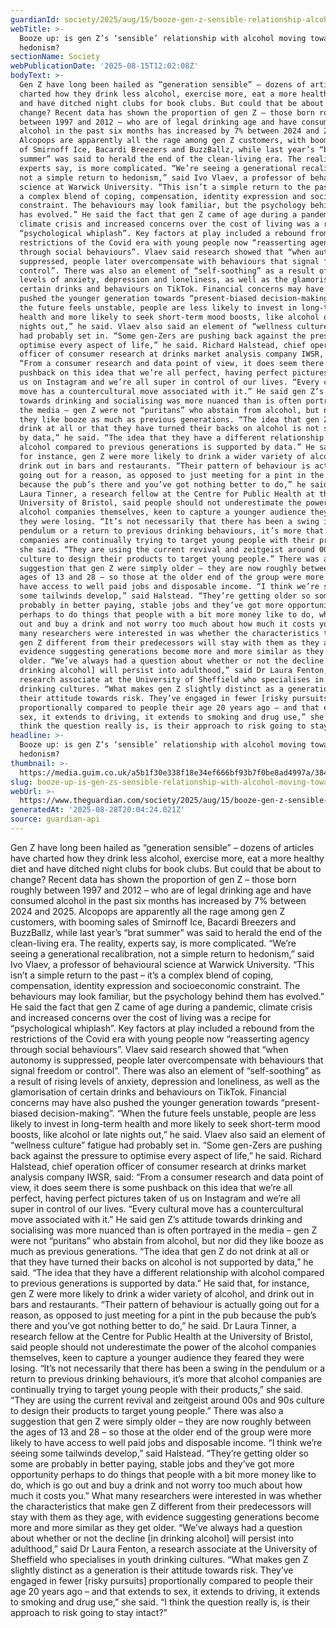 ```yaml
---
guardianId: society/2025/aug/15/booze-gen-z-sensible-relationship-alcohol-hedonism
webTitle: >-
  Booze up: is gen Z’s ‘sensible’ relationship with alcohol moving towards
  hedonism?
sectionName: Society
webPublicationDate: '2025-08-15T12:02:08Z'
bodyText: >-
  Gen Z have long been hailed as “generation sensible” – dozens of articles have
  charted how they drink less alcohol, exercise more, eat a more healthy diet
  and have ditched night clubs for book clubs. But could that be about to
  change? Recent data has shown the proportion of gen Z – those born roughly
  between 1997 and 2012 – who are of legal drinking age and have consumed
  alcohol in the past six months has increased by 7% between 2024 and 2025.
  Alcopops are apparently all the rage among gen Z customers, with booming sales
  of Smirnoff Ice, Bacardi Breezers and BuzzBallz, while last year’s “brat
  summer” was said to herald the end of the clean-living era. The reality,
  experts say, is more complicated. “We’re seeing a generational recalibration,
  not a simple return to hedonism,” said Ivo Vlaev, a professor of behavioural
  science at Warwick University. “This isn’t a simple return to the past – it’s
  a complex blend of coping, compensation, identity expression and socioeconomic
  constraint. The behaviours may look familiar, but the psychology behind them
  has evolved.” He said the fact that gen Z came of age during a pandemic,
  climate crisis and increased concerns over the cost of living was a recipe for
  “psychological whiplash”. Key factors at play included a rebound from the
  restrictions of the Covid era with young people now “reasserting agency
  through social behaviours”. Vlaev said research showed that “when autonomy is
  suppressed, people later overcompensate with behaviours that signal freedom or
  control”. There was also an element of “self-soothing” as a result of rising
  levels of anxiety, depression and loneliness, as well as the glamorisation of
  certain drinks and behaviours on TikTok. Financial concerns may have also
  pushed the younger generation towards “present-biased decision-making”. “When
  the future feels unstable, people are less likely to invest in long-term
  health and more likely to seek short-term mood boosts, like alcohol or late
  nights out,” he said. Vlaev also said an element of “wellness culture” fatigue
  had probably set in. “Some gen-Zers are pushing back against the pressure to
  optimise every aspect of life,” he said. Richard Halstead, chief operation
  officer of consumer research at drinks market analysis company IWSR, said:
  “From a consumer research and data point of view, it does seem there is some
  pushback on this idea that we’re all perfect, having perfect pictures taken of
  us on Instagram and we’re all super in control of our lives. “Every cultural
  move has a countercultural move associated with it.” He said gen Z’s attitude
  towards drinking and socialising was more nuanced than is often portrayed in
  the media – gen Z were not “puritans” who abstain from alcohol, but nor did
  they like booze as much as previous generations. “The idea that gen Z do not
  drink at all or that they have turned their backs on alcohol is not supported
  by data,” he said. “The idea that they have a different relationship with
  alcohol compared to previous generations is supported by data.” He said that,
  for instance, gen Z were more likely to drink a wider variety of alcohol, and
  drink out in bars and restaurants. “Their pattern of behaviour is actually
  going out for a reason, as opposed to just meeting for a pint in the pub
  because the pub’s there and you’ve got nothing better to do,” he said. Dr
  Laura Tinner, a research fellow at the Centre for Public Health at the
  University of Bristol, said people should not underestimate the power of the
  alcohol companies themselves, keen to capture a younger audience they feared
  they were losing. “It’s not necessarily that there has been a swing in the
  pendulum or a return to previous drinking behaviours, it’s more that alcohol
  companies are continually trying to target young people with their products,”
  she said. “They are using the current revival and zeitgeist around 00s and 90s
  culture to design their products to target young people.” There was also a
  suggestion that gen Z were simply older – they are now roughly between the
  ages of 13 and 28 – so those at the older end of the group were more likely to
  have access to well paid jobs and disposable income. “I think we’re seeing
  some tailwinds develop,” said Halstead. “They’re getting older so some are
  probably in better paying, stable jobs and they’ve got more opportunity
  perhaps to do things that people with a bit more money like to do, which is go
  out and buy a drink and not worry too much about how much it costs you.” What
  many researchers were interested in was whether the characteristics that make
  gen Z different from their predecessors will stay with them as they age, with
  evidence suggesting generations become more and more similar as they get
  older. “We’ve always had a question about whether or not the decline [in
  drinking alcohol] will persist into adulthood,” said Dr Laura Fenton, a
  research associate at the University of Sheffield who specialises in youth
  drinking cultures. “What makes gen Z slightly distinct as a generation is
  their attitude towards risk. They’ve engaged in fewer [risky pursuits]
  proportionally compared to people their age 20 years ago – and that extends to
  sex, it extends to driving, it extends to smoking and drug use,” she said. “I
  think the question really is, is their approach to risk going to stay intact?”
headline: >-
  Booze up: is gen Z’s ‘sensible’ relationship with alcohol moving towards
  hedonism?
thumbnail: >-
  https://media.guim.co.uk/a5b1f30e338f18e34ef666bf93b7f0be8ad4997a/384_0_4796_3840/500.jpg
slug: booze-up-is-gen-zs-sensible-relationship-with-alcohol-moving-towards-hedonism
webUrl: >-
  https://www.theguardian.com/society/2025/aug/15/booze-gen-z-sensible-relationship-alcohol-hedonism
generatedAt: '2025-08-28T20:04:24.021Z'
source: guardian-api
---
```

Gen Z have long been hailed as “generation sensible” – dozens of articles have charted how they drink less alcohol, exercise more, eat a more healthy diet and have ditched night clubs for book clubs. But could that be about to change? Recent data has shown the proportion of gen Z – those born roughly between 1997 and 2012 – who are of legal drinking age and have consumed alcohol in the past six months has increased by 7% between 2024 and 2025. Alcopops are apparently all the rage among gen Z customers, with booming sales of Smirnoff Ice, Bacardi Breezers and BuzzBallz, while last year’s “brat summer” was said to herald the end of the clean-living era. The reality, experts say, is more complicated. “We’re seeing a generational recalibration, not a simple return to hedonism,” said Ivo Vlaev, a professor of behavioural science at Warwick University. “This isn’t a simple return to the past – it’s a complex blend of coping, compensation, identity expression and socioeconomic constraint. The behaviours may look familiar, but the psychology behind them has evolved.” He said the fact that gen Z came of age during a pandemic, climate crisis and increased concerns over the cost of living was a recipe for “psychological whiplash”. Key factors at play included a rebound from the restrictions of the Covid era with young people now “reasserting agency through social behaviours”. Vlaev said research showed that “when autonomy is suppressed, people later overcompensate with behaviours that signal freedom or control”. There was also an element of “self-soothing” as a result of rising levels of anxiety, depression and loneliness, as well as the glamorisation of certain drinks and behaviours on TikTok. Financial concerns may have also pushed the younger generation towards “present-biased decision-making”. “When the future feels unstable, people are less likely to invest in long-term health and more likely to seek short-term mood boosts, like alcohol or late nights out,” he said. Vlaev also said an element of “wellness culture” fatigue had probably set in. “Some gen-Zers are pushing back against the pressure to optimise every aspect of life,” he said. Richard Halstead, chief operation officer of consumer research at drinks market analysis company IWSR, said: “From a consumer research and data point of view, it does seem there is some pushback on this idea that we’re all perfect, having perfect pictures taken of us on Instagram and we’re all super in control of our lives. “Every cultural move has a countercultural move associated with it.” He said gen Z’s attitude towards drinking and socialising was more nuanced than is often portrayed in the media – gen Z were not “puritans” who abstain from alcohol, but nor did they like booze as much as previous generations. “The idea that gen Z do not drink at all or that they have turned their backs on alcohol is not supported by data,” he said. “The idea that they have a different relationship with alcohol compared to previous generations is supported by data.” He said that, for instance, gen Z were more likely to drink a wider variety of alcohol, and drink out in bars and restaurants. “Their pattern of behaviour is actually going out for a reason, as opposed to just meeting for a pint in the pub because the pub’s there and you’ve got nothing better to do,” he said. Dr Laura Tinner, a research fellow at the Centre for Public Health at the University of Bristol, said people should not underestimate the power of the alcohol companies themselves, keen to capture a younger audience they feared they were losing. “It’s not necessarily that there has been a swing in the pendulum or a return to previous drinking behaviours, it’s more that alcohol companies are continually trying to target young people with their products,” she said. “They are using the current revival and zeitgeist around 00s and 90s culture to design their products to target young people.” There was also a suggestion that gen Z were simply older – they are now roughly between the ages of 13 and 28 – so those at the older end of the group were more likely to have access to well paid jobs and disposable income. “I think we’re seeing some tailwinds develop,” said Halstead. “They’re getting older so some are probably in better paying, stable jobs and they’ve got more opportunity perhaps to do things that people with a bit more money like to do, which is go out and buy a drink and not worry too much about how much it costs you.” What many researchers were interested in was whether the characteristics that make gen Z different from their predecessors will stay with them as they age, with evidence suggesting generations become more and more similar as they get older. “We’ve always had a question about whether or not the decline [in drinking alcohol] will persist into adulthood,” said Dr Laura Fenton, a research associate at the University of Sheffield who specialises in youth drinking cultures. “What makes gen Z slightly distinct as a generation is their attitude towards risk. They’ve engaged in fewer [risky pursuits] proportionally compared to people their age 20 years ago – and that extends to sex, it extends to driving, it extends to smoking and drug use,” she said. “I think the question really is, is their approach to risk going to stay intact?”
